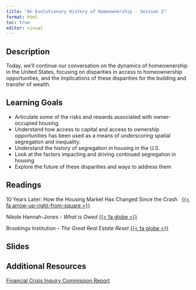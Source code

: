 ```yaml
---
title: "An Evolutionary History of Homeownership - Session 2"
format: html
toc: true
editor: visual
---
```


## Description

Today, we'll continue our conversation on the dynamics of homeownership in the United States, focusing on disparities in access to homeownership opportunities, and the implications of these disparities for the building and transfer of wealth.

## Learning Goals

-   Articulate some of the risks and rewards associated with owner-occupied housing.
-   Understand how access to capital and access to ownership opportunities has been used as a means of underscoring spatial segregation and inequality.
-   Understand the history of segregation in housing in the U.S.
-   Look at the factors impacting and driving continued segregation in housing
-   Explore the future of these disparities and ways to address them

## Readings

10 Years Later: How the Housing Market Has Changed Since the Crash   [{{< fa arrow-up-right-from-square >}}](https://uofi.box.com/s/wonv4vj9hx03jjxaz3lvqkulndxd2n3c)

Nikole Hannah-Jones - *What is Owed* [{{< fa globe >}}](https://www.nytimes.com/interactive/2020/06/24/magazine/reparations-slavery.html)

Brookings Institution - *The Great Real Estate Reset* [{{< fa globe >}}](https://www.brookings.edu/articles/trend-1-separate-and-unequal-neighborhoods-are-sustaining-racial-and-economic-injustice-in-the-us/)

## Slides

## Additional Resources

[Financial Crisis Inquiry Commission Report](https://www.govinfo.gov/content/pkg/GPO-FCIC/pdf/GPO-FCIC.pdf)
